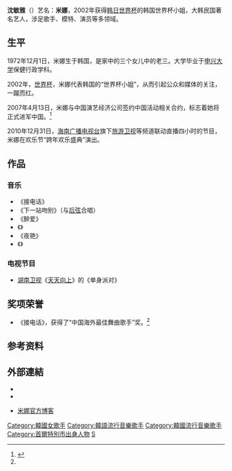 {{Otheruses|米娜}}
{{藝人
| 姓名     = 米娜
| 類型     = 女歌手
| 圖片     = 
| 圖片簡介 = 
| 原名     = 沈敏雅
| 外文名   = 
| 外文     = 
| 羅馬拼音 = 
| 英文名   = {{lang|en|Mina}}
| 綽號     = 
| 國籍     = {{KOR}}
| 民族     = [[朝鲜族|朝鲜族]]
| 籍貫     = [[韩国|韩国]]
| 出生日期 = {{birth date and age|1972|12|1|mf=y}}
| 出生地點 = {{KOR}}[[首爾特別市|首爾特別市]]
| 逝世日期 = 
| 逝世地點 = 
| 職業     = 歌手、模特
| 語言     = [[韩语|韩语]]、[[英语|英语]]、[[汉语|汉语]]
| 教育程度 = 申兴大学保健行政学科
| 宗教信仰 = [[基督教|基督教]]
| 配偶     = 
| 音樂類型 = [[韩国流行音乐|韩国流行音乐]],<br>[[舞蹈流行音乐|舞蹈流行音乐]],<br>[[节奏布鲁斯|节奏布鲁斯]]
| 出身地   = 
| 出道作   = [[接电话|接电话]]
| 出道日期 = 2002年
| 代表作   = 《醉爱》《下一站吻别》《Look》
| 活躍年代 = 2002年至今
| 唱片公司 = 
| 經紀公司 = 中国演艺经济公司[[KONA|KONA]]
| 網站     = 
| 相關團體 =
| 獎項     = “中国海外最佳舞曲歌手”奖
| IMDb    = 
| 現任成員 =
| 過往成員 = 
| 音樂專輯 = 
}}
'''沈敏雅'''（{{bd|1972年|12月1日|catIdx=Shen沈}}）艺名：'''米娜 '''，2002年获得[[韩日世界杯|韩日世界杯]]的韩国世界杯小姐，大韩民国著名艺人，涉足歌手、模特、演员等多领域。

==生平==
1972年12月1日，米娜生于韩国，是家中的三个女儿中的老三。大学毕业于[[申兴大学|申兴大学]]保健行政学科。

2002年，[[世界杯|世界杯]]，米娜代表韩国的“世界杯小姐”，从而引起公众和媒体的关注，一蹴而红。

2007年4月13日，米娜与中国演艺经济公司{{lang|en|KONA}}签约中国活动相关合约，标志着她将正式进军中国。<ref name="multiple2">{{cite web|url=http://ent.sina.com.cn/y/2007-04-13/16501518528.html|title=《韩国世界杯小姐米娜签约KONA 正式进军中国》|accessdate=2011-11-13|date=2007-04-13|work=新浪网|archive-date=2016-03-04|archive-url=https://web.archive.org/web/20160304132723/http://ent.sina.com.cn/y/2007-04-13/16501518528.html|dead-url=no}}</ref>

2010年12月31日，[[海南广播电视台|海南广播电视台]]旗下[[旅游卫视|旅游卫视]]等频道联动直播四小时的节目，米娜在欢乐节“跨年欢乐盛典”演出。

== 作品 ==
=== 音乐 ===
*《接电话》
*《下一站吻别》（与[[后弦|后弦]]合唱）
*《醉爱》
*《{{lang|en|Fly High}}》
*《夜艳》
*《{{lang|en|Look}}》

=== 电视节目 ===
*[[湖南卫视|湖南卫视]]《[[天天向上|天天向上]]》的《单身派对》

== 奖项荣誉 ==
*《接电话》，获得了“中国海外最佳舞曲歌手”奖。<ref name="multiple2"/>

== 参考资料 ==
{{reflist}}

==外部連結==
*{{Sinaweibo|u/1798227667}}
*{{Sinablog|krmina}}
<!-- 博客和微博均为条目所示本人，已经过官方认证，请勿擅自篡改 -->
*[http://cyworld.ifensi.com/ps2/index.php?mh_id=2007007447 米娜官方博客] {{Wayback|url=http://cyworld.ifensi.com/ps2/index.php?mh_id=2007007447 |date=20111028005336 }}

{{Authority control}}
{{DEFAULTSORT:Shim Mina沈}}
[[Category:韓國女歌手|Category:韓國女歌手]]
[[Category:韓語流行音樂歌手|Category:韓語流行音樂歌手]]
[[Category:韓國流行音樂歌手|Category:韓國流行音樂歌手]]
[[Category:首爾特別市出身人物|Category:首爾特別市出身人物]]
[[Category:沈姓|S]]